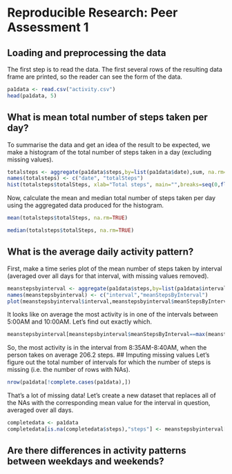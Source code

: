 # Reproducible Research: Peer Assessment 1


## Loading and preprocessing the data  
The first step is to read the data. The first several rows of the resulting data frame are printed, so the reader can see the form of the data.
```r
pa1data <- read.csv("activity.csv")  
head(pa1data, 5)
```  

## What is mean total number of steps taken per day?
To summarise the data and get an idea of the result to be expected, we make a histogram of the total number of steps taken in a day (excluding missing values).
```r
totalsteps <- aggregate(pa1data$steps,by=list(pa1data$date),sum, na.rm=TRUE)
names(totalsteps) <- c("date", "totalSteps")
hist(totalsteps$totalSteps, xlab="Total steps", main="",breaks=seq(0,floor(max(totalsteps$totalSteps)/1000+1)*1000,1000))
```
Now, calculate the mean and median total number of steps taken per day using the aggregated data produced for the histogram.
```r
mean(totalsteps$totalSteps, na.rm=TRUE)
```

```r
median(totalsteps$totalSteps, na.rm=TRUE)
```

## What is the average daily activity pattern?
First, make a time series plot of the mean number of steps taken by interval (averaged over all days for that interval, with missing values removed).
```r
meanstepsbyinterval <- aggregate(pa1data$steps,by=list(pa1data$interval),mean,na.rm=TRUE)
names(meanstepsbyinterval) <- c("interval","meanStepsByInterval")
plot(meanstepsbyinterval$interval,meanstepsbyinterval$meanStepsByInterval,type="l",xlab="Interval",ylab="Mean steps taken",main="Daily Activity Pattern")
```
It looks like on average the most activity is in one of the intervals between 5:00AM and 10:00AM. Let's find out exactly which.
```r
meanstepsbyinterval[meanstepsbyinterval$meanStepsByInterval==max(meanstepsbyinterval$meanStepsByInterval),]
```
So, the most activity is in the interval from 8:35AM-8:40AM, when the person takes on average 206.2 steps.
## Imputing missing values
Let's figure out the total number of intervals for which the number of steps is missing (i.e. the number of rows with NAs).
```r
nrow(pa1data[!complete.cases(pa1data),])
```
That's a lot of missing data! Let's create a new dataset that replaces all of the NAs with the corresponding mean value for the interval in question, averaged over all days.

```r
completedata <- pa1data
completedata[is.na(completedata$steps),"steps"] <- meanstepsbyinterval[match(completedata[is.na(completedata$steps),"interval"],meanstepsbyinterval$interval),"meanStepsByInterval"]
```
## Are there differences in activity patterns between weekdays and weekends?
